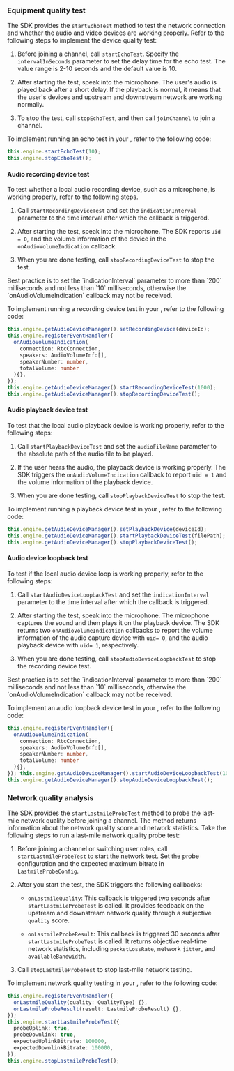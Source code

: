 <PlatformWrapper platform="electron">

### Equipment quality test

The SDK provides the `startEchoTest` method to test the network connection and whether the audio and video devices are working properly. Refer to the following steps to implement the device quality test:

1. Before joining a channel, call `startEchoTest`. Specify the `intervalInSeconds` parameter to set the delay time for the echo test. The value range is 2-10 seconds and the default value is 10.

1. After starting the test, speak into the microphone. The user's audio is played back after a short delay. If the playback is normal, it means that the user's devices and upstream and downstream network are working normally. 

1. To stop the test, call `stopEchoTest`, and then call `joinChannel` to join a channel.

To implement running an echo test in your <Vpl k="CLIENT" />, refer to the following code:

``` typescript
this.engine.startEchoTest(10);
this.engine.stopEchoTest();
```

#### Audio recording device test

To test whether a local audio recording device, such as a microphone, is working properly, refer to the following steps.

1. Call `startRecordingDeviceTest` and set the `indicationInterval` parameter to the time interval after which the callback is triggered.

1. After starting the test, speak into the microphone. The SDK reports `uid = 0`, and the volume information of the device in the `onAudioVolumeIndication` callback.

1. When you are done testing, call `stopRecordingDeviceTest` to stop the test.

<Admonition type="info" title="Information">
Best practice is to set the `indicationInterval` parameter to more than `200` milliseconds and not less than `10` milliseconds, otherwise the `onAudioVolumeIndication` callback may not be received.
</Admonition>

To implement running a recording device test in your <Vpl k="CLIENT" />, refer to the following code:

``` typescript
this.engine.getAudioDeviceManager().setRecordingDevice(deviceId);
this.engine.registerEventHandler({
  onAudioVolumeIndication(
    connection: RtcConnection,
    speakers: AudioVolumeInfo[],
    speakerNumber: number,
    totalVolume: number
  ){},
});
this.engine.getAudioDeviceManager().startRecordingDeviceTest(1000);
this.engine.getAudioDeviceManager().stopRecordingDeviceTest();
```

#### Audio playback device test

To test that the local audio playback device is working properly, refer to the following steps:

1. Call `startPlaybackDeviceTest` and set the `audioFileName` parameter to the absolute path of the audio file to be played.

1. If the user hears the audio, the playback device is working properly. The SDK triggers the `onAudioVolumeIndication` callback to report `uid = 1` and the volume information of the playback device.

1. When you are done testing, call `stopPlaybackDeviceTest` to stop the test.

To implement running a playback device test in your <Vpl k="CLIENT" />, refer to the following code:

``` typescript
this.engine.getAudioDeviceManager().setPlaybackDevice(deviceId);
this.engine.getAudioDeviceManager().startPlaybackDeviceTest(filePath);
this.engine.getAudioDeviceManager().stopPlaybackDeviceTest();
```

#### Audio device loopback test

To test if the local audio device loop is working properly, refer to the following steps:

1. Call `startAudioDeviceLoopbackTest` and set the `indicationInterval` parameter to the time interval after which the callback is triggered.

1. After starting the test, speak into the microphone. The microphone captures the sound and then plays it on the playback device. The SDK returns two `onAudioVolumeIndication` callbacks to report the volume information of the audio capture device with `uid= 0`, and the audio playback device with `uid= 1`, respectively.

1. When you are done testing, call `stopAudioDeviceLoopbackTest` to stop the recording device test.

<Admonition type="info" title="Information">
Best practice is to set the `indicationInterval` parameter to more than `200` milliseconds and not less than `10` milliseconds, otherwise the `onAudioVolumeIndication` callback may not be received.
</Admonition>

To implement an audio loopback device test in your <Vpl k="CLIENT" />, refer to the following code:

``` typescript
this.engine.registerEventHandler({
  onAudioVolumeIndication(
    connection: RtcConnection,
    speakers: AudioVolumeInfo[],
    speakerNumber: number,
    totalVolume: number
  ){},
}); this.engine.getAudioDeviceManager().startAudioDeviceLoopbackTest(1000);
this.engine.getAudioDeviceManager().stopAudioDeviceLoopbackTest();
```

### Network quality analysis

The SDK provides the `startLastmileProbeTest` method to probe the last-mile network quality before joining a channel. The method returns information about the network quality score and network statistics. Take the following steps to run a last-mile network quality probe test:

1. Before joining a channel or switching user roles, call `startLastmileProbeTest` to start the network test. Set the probe configuration and the expected maximum bitrate in `LastmileProbeConfig`.

1. After you start the test, the SDK triggers the following callbacks:
    
    - `onLastmileQuality`: This callback is triggered two seconds after `startLastmileProbeTest` is called. It provides feedback on the upstream and downstream network quality through a subjective `quality` score.

    - `onLastmileProbeResult`: This callback is triggered 30 seconds after `startLastmileProbeTest` is called. It returns objective real-time network statistics, including `packetLossRate`, network `jitter`, and `availableBandwidth`.

1. Call `stopLastmileProbeTest` to stop last-mile network testing.

To implement network quality testing in your <Vpl k="CLIENT" />, refer to the following code:

``` typescript
this.engine.registerEventHandler({
  onLastmileQuality(quality: QualityType) {},
  onLastmileProbeResult(result: LastmileProbeResult) {},
});
this.engine.startLastmileProbeTest({
  probeUplink: true,
  probeDownlink: true,
  expectedUplinkBitrate: 100000,
  expectedDownlinkBitrate: 100000,
});
this.engine.stopLastmileProbeTest();
```

</PlatformWrapper>